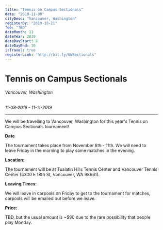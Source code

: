 ```yaml
---
title: "Tennis on Campus Sectionals"
date: "2019-11-08"
cityDesc: "Vancouver, Washington"
registerBy: "2019-10-21"
fee: "TBD"
dateMonth: 11
dateYear: 2019
dateDayStart: 8
dateDayEnd: 10
isTravel: true
registerLink: "http://bit.ly/UWSectionals"
---
```

# Tennis on Campus Sectionals
###### Vancouver, Washington
*11-08-2019 - 11-11-2019*

---

We will be travelling to Vancouver, Washington for this year's Tennis on Campus Sectionals tournament!

**Date**

The tournament takes place from November 8th - 11th. We will need to leave Friday in the morning to play some matches in the evening.

**Location:**

The tournament will be at Tualatin Hills Tennis Center and Vancouver Tennis Center (5300 E 18th St, Vancouver, WA 98661).

**Leaving Times:**

We will leave in carpools on Friday to get to the tournament for matches, carpools will be emailed out before we leave.

**Price:**

TBD, but the usual amount is ~$90 due to the rare possibility that people play Monday.
